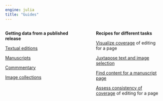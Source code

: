 ```yaml
---
engine: julia
title: "Guides"
---
```





:::: {.columns}

::: {.column width="40%"}
**Getting data from a published release**

[Textual editions](./editions.qmd)

[Manuscripts](./mss.qmd)

[Commmentary](./commentary.qmd)

[Image collections](./imagedata.qmd)

::: 

::: {.column width="5%"}

:::



::: {.column width="40%"}
**Recipes for different tasks**


[Visualize coverage](./pageview.qmd) of editing for a page

[Juxtapose text and image selection](./text_w_img.qmd)

[Find content for a manuscript page](./codexdata.qmd)


[Assess consistency of coverage](./assessment.qmd) of editing for a page



::: 

::::